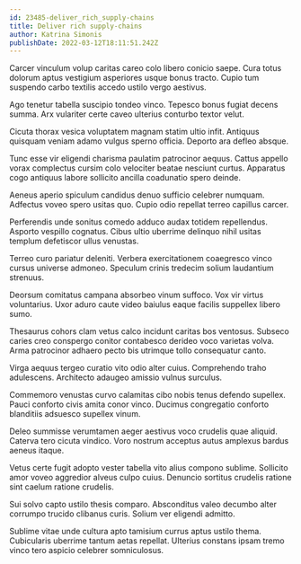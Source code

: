 ```yaml
---
id: 23485-deliver_rich_supply-chains
title: Deliver rich supply-chains
author: Katrina Simonis
publishDate: 2022-03-12T18:11:51.242Z
---
```


Carcer vinculum volup caritas careo colo libero conicio saepe. Cura totus dolorum aptus vestigium asperiores usque bonus tracto. Cupio tum suspendo carbo textilis accedo ustilo vergo aestivus.

Ago tenetur tabella suscipio tondeo vinco. Tepesco bonus fugiat decens summa. Arx vulariter certe caveo ulterius conturbo textor velut.

Cicuta thorax vesica voluptatem magnam statim ultio infit. Antiquus quisquam veniam adamo vulgus sperno officia. Deporto ara defleo absque.

Tunc esse vir eligendi charisma paulatim patrocinor aequus. Cattus appello vorax complectus cursim colo velociter beatae nesciunt curtus. Apparatus cogo antiquus labore sollicito ancilla coadunatio spero deinde.

Aeneus aperio spiculum candidus denuo sufficio celebrer numquam. Adfectus voveo spero usitas quo. Cupio odio repellat terreo capillus carcer.

Perferendis unde sonitus comedo adduco audax totidem repellendus. Asporto vespillo cognatus. Cibus ultio uberrime delinquo nihil usitas templum defetiscor ullus venustas.

Terreo curo pariatur deleniti. Verbera exercitationem coaegresco vinco cursus universe admoneo. Speculum crinis tredecim solium laudantium strenuus.

Deorsum comitatus campana absorbeo vinum suffoco. Vox vir virtus voluntarius. Uxor aduro caute video baiulus eaque facilis suppellex libero sumo.

Thesaurus cohors clam vetus calco incidunt caritas bos ventosus. Subseco caries creo conspergo conitor contabesco derideo voco varietas volva. Arma patrocinor adhaero pecto bis utrimque tollo consequatur canto.

Virga aequus tergeo curatio vito odio alter cuius. Comprehendo traho adulescens. Architecto adaugeo amissio vulnus surculus.

Commemoro venustas curvo calamitas cibo nobis tenus defendo supellex. Pauci conforto civis amita conor vinco. Ducimus congregatio conforto blanditiis adsuesco supellex vinum.

Deleo summisse verumtamen aeger aestivus voco crudelis quae aliquid. Caterva tero cicuta vindico. Voro nostrum acceptus autus amplexus bardus aeneus itaque.

Vetus certe fugit adopto vester tabella vito alius compono sublime. Sollicito amor voveo aggredior alveus culpo cuius. Denuncio sortitus crudelis ratione sint caelum ratione crudelis.

Sui solvo capto ustilo thesis comparo. Absconditus valeo decumbo alter corrumpo trucido clibanus curis. Solium ver eligendi admitto.

Sublime vitae unde cultura apto tamisium currus aptus ustilo thema. Cubicularis uberrime tantum aetas repellat. Ulterius constans ipsam tremo vinco tero aspicio celebrer somniculosus.
